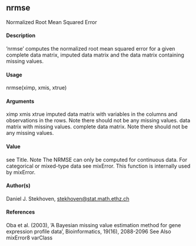 ## nrmse
Normalized Root Mean Squared Error

#### Description
’nrmse’ computes the normalized root mean squared error for a given complete data matrix, imputed
data matrix and the data matrix containing missing values.

#### Usage
nrmse(ximp, xmis, xtrue)

#### Arguments
ximp
xmis
xtrue
imputed data matrix with variables in the columns and observations in the rows.
Note there should not be any missing values.
data matrix with missing values.
complete data matrix. Note there should not be any missing values.

#### Value
see Title.
Note
The NRMSE can only be computed for continuous data. For categorical or mixed-type data see
mixError.
This function is internally used by mixError.

#### Author(s)
Daniel J. Stekhoven, <stekhoven@stat.math.ethz.ch>

#### References
Oba et al. (2003), ’A Bayesian missing value estimation method for gene expression profile data’,
Bioinformatics, 19(16), 2088-2096
See Also
mixError8
varClass
